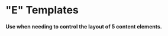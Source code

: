 
<Meta
  title="layout/Page/Template Library/E Templates"
  component={Page}
  decorators={[ContainerLarge]}
/>

# "E" Templates

#### Use when needing to control the layout of 5 content elements.

<Preview withToolbar>
  <Story name="E_01">
    <Page
      id="Template E_01"
      template="E_01"
      A={{
        id: "A",
        content: "",
      }}
      B={{
        id: "B",
        content: "",
      }}
      C={{
        id: "C",
        content: "",
      }}
      D={{
        id: "D",
        content: "",
      }}
      E={{
        id: "E",
        content: "",
      }}
    />
  </Story>
</Preview>

<Preview withToolbar>
  <Story name="E_02">
    <Page
      id="Template E_02"
      template="E_02"
      A={{
        id: "A",
        content: "",
      }}
      B={{
        id: "B",
        content: "",
      }}
      C={{
        id: "C",
        content: "",
      }}
      D={{
        id: "D",
        content: "",
      }}
      E={{
        id: "E",
        content: "",
      }}
    />
  </Story>
</Preview>

<Preview withToolbar>
  <Story name="E_03">
    <Page
      id="Template E_03"
      template="E_03"
      A={{
        id: "A",
        content: "",
      }}
      B={{
        id: "B",
        content: "",
      }}
      C={{
        id: "C",
        content: "",
      }}
      D={{
        id: "D",
        content: "",
      }}
      E={{
        id: "E",
        content: "",
      }}
    />
  </Story>
</Preview>
